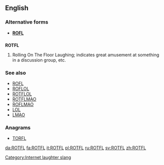 ==English==

===Alternative forms===
* '''[[ROFL]]'''

==={{initialism}}===
'''ROTFL'''

# {{context|Internet slang}} Rolling On The Floor Laughing; indicates great amusement at something in a discussion group, etc.

===See also===
* [[ROFL]]
* [[ROFLOL]]
* [[ROTFLOL]]
* [[ROTFLMAO]]
* [[ROFLMAO]]
* [[LOL]]
* [[LMAO]]

===Anagrams===
* [[TORFL#English|TORFL]]

[[Category:Internet laughter slang]]

[[da:ROTFL]]
[[fa:ROTFL]]
[[it:ROTFL]]
[[pl:ROTFL]]
[[ru:ROTFL]]
[[sv:ROTFL]]
[[zh:ROTFL]]